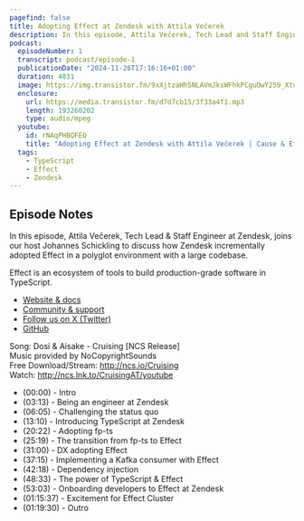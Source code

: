 ```yaml
---
pagefind: false
title: Adopting Effect at Zendesk with Attila Večerek
description: In this episode, Attila Večerek, Tech Lead and Staff Engineer at Zendesk, joins our host Johannes Schickling to discuss how Zendesk incrementally adopted Effect in a polyglot environment with a large codebase.
podcast:
  episodeNumber: 1
  transcript: podcast/episode-1
  publicationDate: "2024-11-26T17:16:16+01:00"
  duration: 4831
  image: https://img.transistor.fm/9xXjtzaHhSNLAVmJksWFhkPCguOwY259_XtuATBPBDs/rs:fill:3000:3000:1/q:60/aHR0cHM6Ly9pbWct/dXBsb2FkLXByb2R1/Y3Rpb24udHJhbnNp/c3Rvci5mbS83Yzg0/YWNmYzkyZGUxNDk2/OWFlZTYwODM1OWQy/ZjI0NC5wbmc.jpg
  enclosure:
    url: https://media.transistor.fm/d7d7cb15/3f33a4f1.mp3
    length: 193260202
    type: audio/mpeg
  youtube:
    id: rNAqPHBQFEQ
    title: "Adopting Effect at Zendesk with Attila Večerek | Cause & Effect #1"
  tags:
    - TypeScript
    - Effect
    - Zendesk
---
```


## Episode Notes

In this episode, Attila Večerek, Tech Lead & Staff Engineer at Zendesk,
joins our host Johannes Schickling to discuss how Zendesk incrementally adopted
Effect in a polyglot environment with a large codebase.

Effect is an ecosystem of tools to build production-grade software in TypeScript.

- [Website & docs](https://effect.website)
- [Community & support](https://discord.gg/effect-ts)
- [Follow us on X (Twitter)](https://twitter.com/EffectTS_)
- [GitHub](https://github.com/Effect-TS)

Song: Dosi & Aisake - Cruising \[NCS Release\]<br/>
Music provided by NoCopyrightSounds<br/>
Free Download/Stream: http://ncs.io/Cruising<br/>
Watch: http://ncs.lnk.to/CruisingAT/youtube

- (00:00) - Intro
- (03:13) - Being an engineer at Zendesk
- (06:05) - Challenging the status quo
- (13:10) - Introducing TypeScript at Zendesk
- (20:22) - Adopting fp-ts
- (25:19) - The transition from fp-ts to Effect
- (31:00) - DX adopting Effect
- (37:15) - Implementing a Kafka consumer with Effect
- (42:18) - Dependency injection
- (48:33) - The power of TypeScript & Effect
- (53:03) - Onboarding developers to Effect at Zendesk
- (01:15:37) - Excitement for Effect Cluster
- (01:19:30) - Outro
